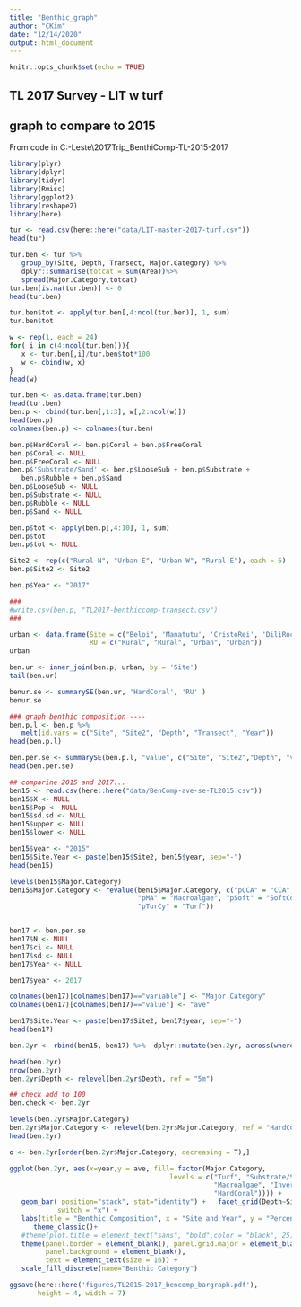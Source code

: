 ```yaml
---
title: "Benthic_graph"
author: "CKim"
date: "12/14/2020"
output: html_document
---
```


```r
knitr::opts_chunk$set(echo = TRUE)
```

## TL 2017 Survey - LIT w turf
## graph to compare to 2015

From code in C:\Users\jk845\OneDrive\Documents\Timor-Leste\2017Trip\R\Bargraph_BenthiComp-TL-2015-2017

```r
library(plyr)
library(dplyr)
library(tidyr)
library(Rmisc)
library(ggplot2)
library(reshape2)
library(here)

tur <- read.csv(here::here("data/LIT-master-2017-turf.csv"))
head(tur)

tur.ben <- tur %>%
   group_by(Site, Depth, Transect, Major.Category) %>%
   dplyr::summarise(totcat = sum(Area))%>%
   spread(Major.Category,totcat)
tur.ben[is.na(tur.ben)] <- 0
head(tur.ben)

tur.ben$tot <- apply(tur.ben[,4:ncol(tur.ben)], 1, sum)
tur.ben$tot

w <- rep(1, each = 24)
for( i in c(4:ncol(tur.ben))){
   x <- tur.ben[,i]/tur.ben$tot*100
   w <- cbind(w, x)
}
head(w)

tur.ben <- as.data.frame(tur.ben)
head(tur.ben)
ben.p <- cbind(tur.ben[,1:3], w[,2:ncol(w)])
head(ben.p)
colnames(ben.p) <- colnames(tur.ben)

ben.p$HardCoral <- ben.p$Coral + ben.p$FreeCoral
ben.p$Coral <- NULL
ben.p$FreeCoral <- NULL
ben.p$'Substrate/Sand' <- ben.p$LooseSub + ben.p$Substrate + 
   ben.p$Rubble + ben.p$Sand
ben.p$LooseSub <- NULL
ben.p$Substrate <- NULL
ben.p$Rubble <- NULL
ben.p$Sand <- NULL

ben.p$tot <- apply(ben.p[,4:10], 1, sum)
ben.p$tot
ben.p$tot <- NULL

Site2 <- rep(c("Rural-N", "Urban-E", "Urban-W", "Rural-E"), each = 6)
ben.p$Site2 <- Site2

ben.p$Year <- "2017"

###
#write.csv(ben.p, "TL2017-benthiccomp-transect.csv")
###
```
```r
urban <- data.frame(Site = c("Beloi", 'Manatutu', 'CristoRei', 'DiliRock'), 
                    RU = c("Rural", "Rural", "Urban", "Urban"))
urban

ben.ur <- inner_join(ben.p, urban, by = 'Site')
tail(ben.ur)
````
```r
benur.se <- summarySE(ben.ur, 'HardCoral', 'RU' )
benur.se

### graph benthic composition ----
ben.p.l <- ben.p %>%
   melt(id.vars = c("Site", "Site2", "Depth", "Transect", "Year"))
head(ben.p.l)

ben.per.se <- summarySE(ben.p.l, "value", c("Site", "Site2","Depth", "variable", "Year"))
head(ben.per.se)
```
```r
## comparine 2015 and 2017...
ben15 <- read.csv(here::here("data/BenComp-ave-se-TL2015.csv"))
ben15$X <- NULL
ben15$Pop <- NULL
ben15$sd.sd <- NULL
ben15$upper <- NULL
ben15$lower <- NULL

ben15$year <- "2015"
ben15$Site.Year <- paste(ben15$Site2, ben15$year, sep="-")
head(ben15)

levels(ben15$Major.Category)
ben15$Major.Category <- revalue(ben15$Major.Category, c("pCCA" = "CCA", "pCoral" = "HardCoral", "pInv" = "Invert",
                                "pMA" = "Macroalgae", "pSoft" = "SoftCoral", "pSubSa" = "Substrate/Sand",
                                "pTurCy" = "Turf"))


ben17 <- ben.per.se
ben17$N <- NULL
ben17$ci <- NULL
ben17$sd <- NULL
ben17$Year <- NULL

ben17$year <- 2017

colnames(ben17)[colnames(ben17)=="variable"] <- "Major.Category"
colnames(ben17)[colnames(ben17)=="value"] <- "ave"

ben17$Site.Year <- paste(ben17$Site2, ben17$year, sep="-")
head(ben17)

ben.2yr <- rbind(ben15, ben17) %>%  dplyr::mutate(ben.2yr, across(where(is.character), as.factor))

head(ben.2yr)
nrow(ben.2yr)
ben.2yr$Depth <- relevel(ben.2yr$Depth, ref = "5m")

## check add to 100
ben.check <- ben.2yr
```

```r
levels(ben.2yr$Major.Category)
ben.2yr$Major.Category <- relevel(ben.2yr$Major.Category, ref = "HardCoral")
head(ben.2yr)

o <- ben.2yr[order(ben.2yr$Major.Category, decreasing = T),]

ggplot(ben.2yr, aes(x=year,y = ave, fill= factor(Major.Category,
                                        levels = c("Turf", "Substrate/Sand", "SoftCoral",
                                                   "Macroalgae", "Invert", "CCA",
                                                   "HardCoral")))) + 
   geom_bar( position="stack", stat="identity") +   facet_grid(Depth~Site2,
            switch = "x") +
   labs(title = "Benthic Composition", x = "Site and Year", y = "Percent") +
      theme_classic()+
   #theme(plot.title = element_text("sans", "bold",color = "black", 25)) +
   theme(panel.border = element_blank(), panel.grid.major = element_blank(), panel.grid.minor = element_blank(),
         panel.background = element_blank(),
         text = element_text(size = 16)) +
   scale_fill_discrete(name="Benthic Category")

ggsave(here::here('figures/TL2015-2017_bencomp_bargraph.pdf'),
       height = 4, width = 7)
```

